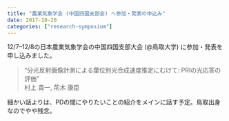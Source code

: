 ```yaml
---
title: "農業気象学会 (中国四国支部会) へ参加・発表の申込み"
date: 2017-10-20
categories: ["research-symposium"]
---
```


12/7--12/8の日本農業気象学会の中国四国支部大会 (@鳥取大学) に参加・発表を申し込みました。

> “分光反射画像計測による葉位別光合成速度推定にむけて: PRIの光応答の評価”  
> 村上 貴一, 荊木 康臣

細かい話よりは、PDの間にやりたいことの紹介をメインに話す予定。鳥取出身なのでやや残念。